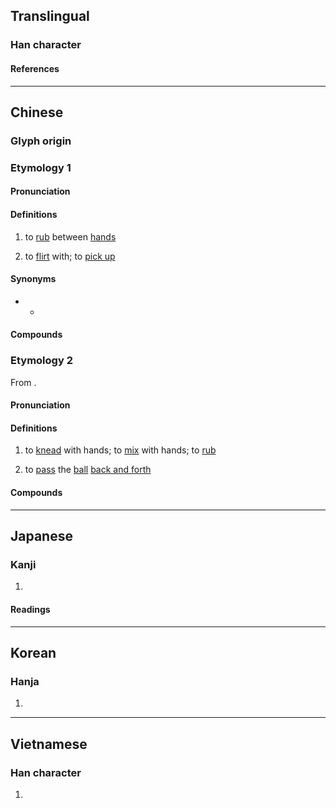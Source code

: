 {{character info}}
==Translingual==

===Han character===
{{Han char|rn=64|rad=手|as=10|sn=13|four=58011|canj=QTQM|ids=⿰扌差}}

====References====
{{Han ref|kx=0446.240|dkj=12476|dj=0797.080|hdz=31923.100|uh=6413}}

----

==Chinese==
{{zh-forms}}

===Glyph origin===
{{Han etym}}

===Etymology 1===

====Pronunciation====
{{zh-pron
|m=cuō
|ma=Zh-cuo.ogg
|c=co1
|h=pfs=chho
|mn=chho/so
|mn_note=chho - literary; so - vernacular
|w=1tshu,1tsho
|mc=y
|oc=y
|cat=v
}}

====Definitions====
{{zh-hanzi}}

# to [[rub]] between [[hand]]s
# {{lb|zh|Shanghainese Wu}} to [[flirt]] with; to [[pick up]]
#: {{zh-x|搓 小姑娘|tr=1tshu+2xiau ku nyian|to '''pick up''' girls|SH}}

====Synonyms====
* {{s|to pick up}}
** {{zh-l|盤|tr=-}}

====Compounds====
{{zh-der|搓粉摶朱|搓圓仔湯|搓麻將|搓澡|搓弄|揉搓|搓湯圓|搓揉|搓手|滴粉搓酥|搓粉團朱|搓手跺腳|搓圓仔|搓手頓腳|挼搓|搓板|搓手頓足}}

===Etymology 2===
{{zh-forms|alt=猜}}
From {{zh-l|搋|tr=caai1}}.

====Pronunciation====
{{zh-pron
|c=caai1
|cat=v
}}

====Definitions====
{{zh-hanzi}}

# {{lb|zh|Cantonese}} to [[knead]] with hands; to [[mix]] with hands; to [[rub]]
# {{lb|zh|Cantonese|ball games}} to [[pass]] the [[ball]] [[back and forth]]

====Compounds====
{{zh-der|搓波|搓粉板|搓麵粉|搓燕|搓麻雀|搓雀|搓排球}}

{{zh-cat|Intermediate}}

----

==Japanese==

===Kanji===
{{ja-kanji|grade=|rs=手10}}

# {{rfdef|ja|sort=手10}}

====Readings====
{{ja-readings
|goon=さ
|kanon=さ
|kun=よ-る
}}

----

==Korean==

===Hanja===
{{ko-hanja|차}}

# {{rfdef|ko|sort=手10}}

----

==Vietnamese==

===Han character===
{{vi-readings|rs=手10|reading=[[sai]], [[tha]], [[xaay]], [[xay]], [[xoay]], [[thoa]], [[xây]]}}

# {{rfdef|vi|sort=手10}}

{{cln|vi|Han tu}}
